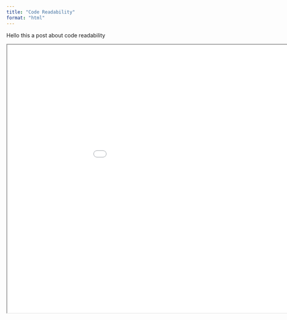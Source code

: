 ```yaml
---
title: "Code Readability"
format: "html"
---
```


Hello this a post about code readability

```{=html}
<iframe width="1050" height="700" src="../../presentations/2022-10-26_code-readability/slides/2022-10-26_code-readability.html"></iframe>
```
